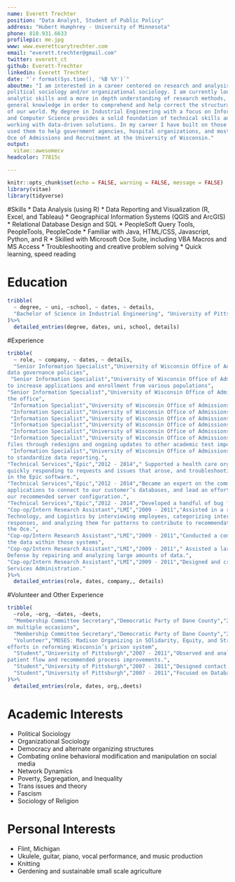 ```yaml
---
name: Everett Trechter
position: "Data Analyst, Student of Public Policy"
address: "Hubert Humphrey - University of Minnesota"
phone: 810.931.6633
profilepic: me.jpg
www: www.everettcarytrechter.com
email: "everett.trechter@gmail.com"
twitter: everett_ct
github: Everett-Trechter
linkedin: Everett Trechter
date: "`r format(Sys.time(), '%B %Y')`"
aboutme: "I am interested in a career centered on research and analysis in the realm of policy,
political sociology and/or organizational sociology. I am currently looking to gain
analytic skills and a more in depth understanding of research methods, theories and
general knowledge in order to comprehend and help correct the structural inequalities
of our world. My degree in Industrial Engineering with a focus on Information Systems
and Computer Science provides a solid foundation of technical skills and experiences
working with data-driven solutions. In my career I have built on those skills and have
used them to help government agencies, hospital organizations, and most recently the
Oce of Admissions and Recruitment at the University of Wisconsin."
output: 
  vitae::awesomecv
headcolor: 77815c

---
```


```r
knitr::opts_chunk$set(echo = FALSE, warning = FALSE, message = FALSE)
library(vitae)
library(tidyverse)
```

#Skills
 * Data Analysis (using R)
 * Data Reporting and Visualization (R, Excel, and Tableau)
 * Geographical Information Systems (QGIS and ArcGIS)
 * Relational Database Design and SQL
 * PeopleSoft Query Tools, PeopleTools, PeopleCode
 * Familiar with Java, HTML/CSS, Javascript, Python, and R
 * Skilled with Microsoft Oce Suite, including VBA Macros and MS Access
 * Troubleshooting and creative problem solving
 * Quick learning, speed reading

# Education
```r
tribble(
  ~ degree, ~ uni, ~school, ~ dates, ~ details,
  "Bachelor of Science in Industrial Engineering", "University of Pittsburgh","Swanson School of Engineering","2007 - 2011","Magna Cum Laude"
)%>%
  detailed_entries(degree, dates, uni, school, details)
```

#Experience
```r
tribble(
  ~ role, ~ company, ~ dates, ~ details,
  "Senior Information Specialist","University of Wisconsin Office of Admissions and Recruitment","2017 - Present","Represented OAR on various campus committees to help coordinate campus wide
data governance policies",
 "Senior Information Specialist","University of Wisconsin Office of Admissions and Recruitment","2017 - Present","Found various data sources and angles of analysis to direct marketing strategies
to increase applications and enrollment from various populations",
"Senior Information Specialist","University of Wisconsin Office of Admissions and Recruitment","2017 - Present","Continued finding needs and uses for data visualization dashboards throughout
the office",
 "Information Specialist","University of Wisconsin Office of Admissions and Recruitment","2014 - 2017","Supported collection and processing of prospective applicant data.",
 "Information Specialist","University of Wisconsin Office of Admissions and Recruitment","2014 - 2017","Analyzed applicant and recruiting data in reports to support decision making.",
 "Information Specialist","University of Wisconsin Office of Admissions and Recruitment","2014 - 2017","Began use of geographical data and maps for recruitment decision making.",
 "Information Specialist","University of Wisconsin Office of Admissions and Recruitment","2014 - 2017","Developed an inventory tracking database for recruiting supplies.",
 "Information Specialist","University of Wisconsin Office of Admissions and Recruitment","2014 - 2017","Handled many on-going and ad-hoc data requests from campus partners, counselors, and others.",
 "Information Specialist","University of Wisconsin Office of Admissions and Recruitment","2014 - 2017","Implemented technical imports of the SAT, ACT, and other academic test data
files through redesigns and ongoing updates to other academic test imports.",
 "Information Specialist","University of Wisconsin Office of Admissions and Recruitment","2014 - 2017","Represented the Admissions Office in the University-wide Data Integrity Group
to standardize data reporting.",
"Technical Services","Epic","2012 - 2014"," Supported a health care organization through installing, optimizing, and upgrading Epic software. This included planning and overseeing long term projects,
quickly responding to requests and issues that arose, and troubleshooting bugs
in the Epic software.",
"Technical Services","Epic","2012 - 2014","Became an expert on the communication infrastructure needed for Epic’s mobile
applications to connect to our customer’s databases, and lead an effort to change
our recommended server configuration.",
"Technical Services","Epic","2012 - 2014","Developed a handful of bug fixes and enhancements to our ambulatory and handheld software.",
"Cop-op/Intern Research Assistant","LMI","2009 - 2011","Assisted in a review of the Oce of the Undersecretary of Defense for Acquisition,
Technology, and Logistics by interviewing employees, categorizing interviewee
responses, and analyzing them for patterns to contribute to recommendations to
the Oce.",
"Cop-op/Intern Research Assistant","LMI","2009 - 2011","Conducted a comparison of operating and support costs of military materiel gathered from various sources into multiple data systems, and assessed the validity of
the data within those systems",
"Cop-op/Intern Research Assistant","LMI","2009 - 2011"," Assisted a large scale study on the cost of corrosion to the U.S. Department of
Defense by repairing and analyzing large amounts of data.",
"Cop-op/Intern Research Assistant","LMI","2009 - 2011","Designed and created relational database and accompanying user interface to assess and rewrite Product/Service purchasing codes for the United States General
Services Administration."
)%>%
  detailed_entries(role, dates, company,, details)
```

#Volunteer and Other Experience 
```r
tribble(
  ~role, ~org, ~dates, ~deets,
  "Membership Committee Secretary","Democratic Party of Dane County","2017 - Present","Interviewed and worked with a number of experienced members of the Democratic Party of Wisconsin to create a presentation to introduce the organizational structure of the Democratic Party to other newcomers, which I then presented
on multiple occasions",
  "Membership Committee Secretary","Democratic Party of Dane County","2017 - Present","Facilitated the planning of multiple community events, several with 100+ attendees",
  "Volunteer","MOSES: Madison Organizing in SOlidarity, Equity, and Strength","2016 - 2017","Helped implement CiviCRM and a new installation of WordPress to help their
efforts in reforming Wisconsin’s prison system",
  "Student","University of Pittsburgh","2007 - 2011","Observed and analyzed patient trac and work flows in the Pittsburgh Veterans Affairs Emergency Department as senior project, culminating in a model of
patient flow and recommended process improvements.",
  "Student","University of Pittsburgh","2007 - 2011","Designed contact database for Urban Youth Action, a non-profit in Pittsburgh that tutors and mentors high schoolers.",
  "Student","University of Pittsburgh","2007 - 2011","Focused on Databases and Computer Science."
)%>%
  detailed_entries(role, dates, org,,deets)
```

# Academic Interests
 * Political Sociology
 * Organizational Sociology
 * Democracy and alternate organizing structures
 * Combating online behavioral modification and manipulation on social media
 * Network Dynamics
 * Poverty, Segregation, and Inequality
 * Trans issues and theory
 * Fascism
 * Sociology of Religion
 
# Personal Interests
 * Flint, Michigan
 * Ukulele, guitar, piano, vocal performance, and music production
 * Knitting
 * Gerdening and sustainable small scale agriculture

